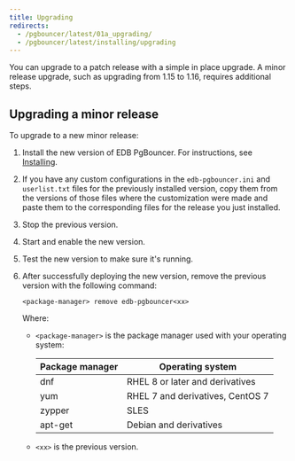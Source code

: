 ```yaml
---
title: Upgrading
redirects:
  - /pgbouncer/latest/01a_upgrading/
  - /pgbouncer/latest/installing/upgrading
---
```


You can upgrade to a patch release with a simple in place upgrade. A minor release upgrade, such as upgrading from 1.15 to 1.16, requires additional steps.

## Upgrading a minor release

To upgrade to a new minor release:

1. Install the new version of EDB PgBouncer. For instructions, see [Installing](installing).

1. If you have any custom configurations in the `edb-pgbouncer.ini` and `userlist.txt` files for the previously installed version, copy them from the versions of those files where the customization were made and paste them to the corresponding files for the release you just installed.

1. Stop the previous version. 

1. Start and enable the new version. 

1. Test the new version to make sure it's running. 

1. After successfully deploying the new version, remove the previous version with the following command: 

   ```shell
   <package-manager> remove edb-pgbouncer<xx>
   ```
   
   Where:

   - `<package-manager>` is the package manager used with your operating system:
   
     | Package manager	| Operating system |
     | ---------------- | ---------------- |
     | dnf | RHEL 8 or later and derivatives | 
     | yum | RHEL 7 and derivatives, CentOS 7 |
     | zypper | SLES |
     | apt-get | Debian and derivatives |

   - `<xx>` is the previous version.